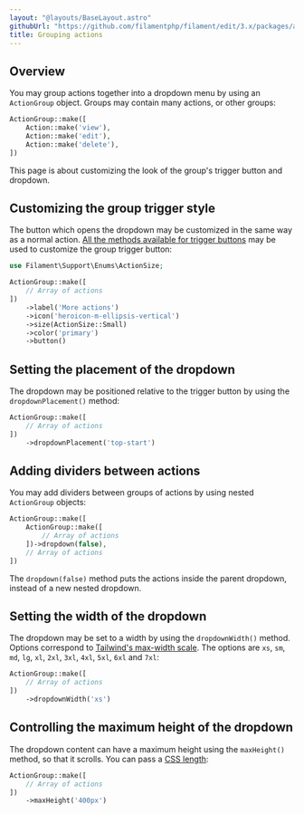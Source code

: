 ```yaml
---
layout: "@layouts/BaseLayout.astro"
githubUrl: "https://github.com/filamentphp/filament/edit/3.x/packages/actions/docs/05-grouping-actions.md"
title: Grouping actions
---
```


## Overview

You may group actions together into a dropdown menu by using an `ActionGroup` object. Groups may contain many actions, or other groups:

```php
ActionGroup::make([
    Action::make('view'),
    Action::make('edit'),
    Action::make('delete'),
])
```

<AutoScreenshot name="actions/group/simple" alt="Action group" version="3.x" />

This page is about customizing the look of the group's trigger button and dropdown.

## Customizing the group trigger style

The button which opens the dropdown may be customized in the same way as a normal action. [All the methods available for trigger buttons](trigger-button) may be used to customize the group trigger button:

```php
use Filament\Support\Enums\ActionSize;

ActionGroup::make([
    // Array of actions
])
    ->label('More actions')
    ->icon('heroicon-m-ellipsis-vertical')
    ->size(ActionSize::Small)
    ->color('primary')
    ->button()
```

<AutoScreenshot name="actions/group/customized" alt="Action group with custom trigger style" version="3.x" />

## Setting the placement of the dropdown

The dropdown may be positioned relative to the trigger button by using the `dropdownPlacement()` method:

```php
ActionGroup::make([
    // Array of actions
])
    ->dropdownPlacement('top-start')
```

<AutoScreenshot name="actions/group/placement" alt="Action group with top placement style" version="3.x" />

## Adding dividers between actions

You may add dividers between groups of actions by using nested `ActionGroup` objects:

```php
ActionGroup::make([
    ActionGroup::make([
        // Array of actions
    ])->dropdown(false),
    // Array of actions
])
```

The `dropdown(false)` method puts the actions inside the parent dropdown, instead of a new nested dropdown.

<AutoScreenshot name="actions/group/nested" alt="Action groups nested with dividers" version="3.x" />

## Setting the width of the dropdown

The dropdown may be set to a width by using the `dropdownWidth()` method. Options correspond to [Tailwind's max-width scale](https://tailwindcss.com/docs/max-width). The options are `xs`, `sm`, `md`, `lg`, `xl`, `2xl`, `3xl`, `4xl`, `5xl`, `6xl` and `7xl`:

```php
ActionGroup::make([
    // Array of actions
])
    ->dropdownWidth('xs')
```

## Controlling the maximum height of the dropdown

The dropdown content can have a maximum height using the `maxHeight()` method, so that it scrolls. You can pass a [CSS length](https://developer.mozilla.org/en-US/docs/Web/CSS/length):

```php
ActionGroup::make([
    // Array of actions
])
    ->maxHeight('400px')
```
